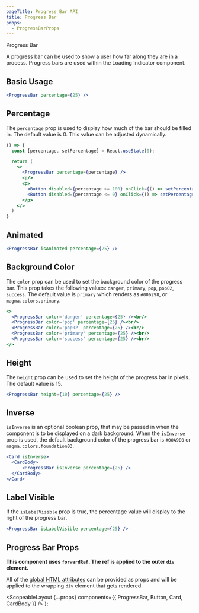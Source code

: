 ```yaml
---
pageTitle: Progress Bar API
title: Progress Bar
props:
  - ProgressBarProps
---
```



<DocsHeading to="/design/progress-bar/" type="design">
  Progress Bar
</DocsHeading>

A progress bar can be used to show a user how far along they are in a process. Progress bars are used within the <Link to="/api/loading-indicator">Loading Indicator</Link> component.

## Basic Usage

```.jsx
<ProgressBar percentage={25} />
```

## Percentage

The `percentage` prop is used to display how much of the bar should be filled in. The default value is 0. This value can be adjusted dynamically.

```.jsx
() => {
  const [percentage, setPercentage] = React.useState(0);

  return (
    <>
      <ProgressBar percentage={percentage} />
      <p/>
      <p>
        <Button disabled={percentage >= 100} onClick={() => setPercentage(percent => percent + 10)}>Increase</Button>
        <Button disabled={percentage <= 0} onClick={() => setPercentage(percent => percent - 10)}>Decrease</Button>
      </p>
    </>
  )
}
```

## Animated

```.jsx
<ProgressBar isAnimated percentage={25} />
```

## Background Color

The `color` prop can be used to set the background color of the progress bar. This prop takes the following values: `danger`, `primary`, `pop`, `pop02`, `success`.
The default value is `primary` which renders as `#006298`, or `magma.colors.primary`.

```.jsx
<>
  <ProgressBar color='danger' percentage={25} /><br/>
  <ProgressBar color='pop' percentage={25} /><br/>
  <ProgressBar color='pop02' percentage={25} /><br/>
  <ProgressBar color='primary' percentage={25} /><br/>
  <ProgressBar color='success' percentage={25} /><br/>
</>
```

## Height

The `height` prop can be used to set the height of the progress bar in pixels. The default value is 15.

```.jsx
<ProgressBar height={10} percentage={25} />
```

## Inverse

`isInverse` is an optional boolean prop, that may be passed in when the component is to be displayed on a dark background. When the `isInverse` prop is used,
the default background color of the progress bar is `#00A9E0` or `magma.colors.foundation03`.

```.jsx
<Card isInverse>
  <CardBody>
      <ProgressBar isInverse percentage={25} />
  </CardBody>
</Card>
```

## Label Visible

If the `isLabelVisible` prop is true, the percentage value will display to the right of the progress bar.

```.jsx
<ProgressBar isLabelVisible percentage={25} />
```

## Progress Bar Props

**This component uses `forwardRef`. The ref is applied to the outer `div` element.**

All of the [global HTML attributes](https://developer.mozilla.org/en-US/docs/Web/HTML/Global_attributes) can be provided as props and will be applied to the wrapping `div` element that gets rendered.

<ProgressBarProps />

  <ScopeableLayout
    {...props}
    components={{ ProgressBar, Button, Card, CardBody }}
  />
);
